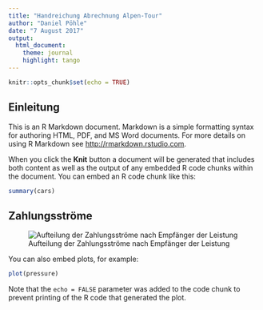 ```yaml
---
title: "Handreichung Abrechnung Alpen-Tour"
author: "Daniel Pöhle"
date: "7 August 2017"
output:
  html_document:
    theme: journal
    highlight: tango
---
```


```r
knitr::opts_chunk$set(echo = TRUE)
```

## Einleitung



This is an R Markdown document. Markdown is a simple formatting syntax for authoring HTML, PDF, and MS Word documents. For more details on using R Markdown see <http://rmarkdown.rstudio.com>.

When you click the **Knit** button a document will be generated that includes both content as well as the output of any embedded R code chunks within the document. You can embed an R code chunk like this:

```r
summary(cars)
```

## Zahlungsströme

![Aufteilung der Zahlungsströme nach Empfänger der Leistung](./stroeme.jpg)

You can also embed plots, for example:

```r
plot(pressure)
```

Note that the `echo = FALSE` parameter was added to the code chunk to prevent printing of the R code that generated the plot.
